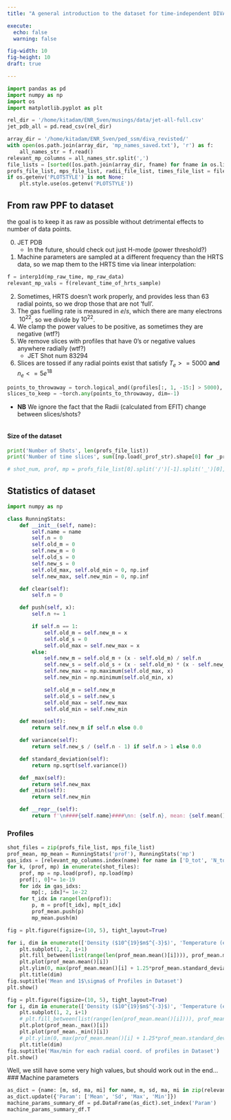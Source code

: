 ```yaml
---
title: "A general introduction to the dataset for time-independent DIVA"

execute: 
  echo: false
  warning: false

fig-width: 10 
fig-height: 10
draft: true

---
```


```python

import pandas as pd 
import numpy as np 
import os
import matplotlib.pyplot as plt 

rel_dir = '/home/kitadam/ENR_Sven/musings/data/jet-all-full.csv'
jet_pdb_all = pd.read_csv(rel_dir)

array_dir = '/home/kitadam/ENR_Sven/ped_ssm/diva_revisted/'
with open(os.path.join(array_dir, 'mp_names_saved.txt'), 'r') as f:
    all_names_str = f.read()
relevant_mp_columns = all_names_str.split(',')
file_lists = [sorted([os.path.join(array_dir, fname) for fname in os.listdir(array_dir) if fname.endswith(f'{key}.npy')]) for key in ['PROFS', 'MP', 'RADII', 'TIME']] 
profs_file_list, mps_file_list, radii_file_list, times_file_list = file_lists
if os.getenv('PLOTSTYLE') is not None: 
    plt.style.use(os.getenv('PLOTSTYLE'))
```

## From raw PPF to dataset 

the goal is to keep it as raw as possible without detrimental effects to number of data points. 

0. JET PDB
    - In the future, should check out just H-mode (power threshold?)
1. Machine parameters are sampled at a different frequency than the HRTS data, so we map them to the HRTS time via linear interpolation: 
```python 
f = interp1d(mp_raw_time, mp_raw_data)
relevant_mp_vals = f(relevant_time_of_hrts_sample)
```
2. Sometimes, HRTS doesn't work properly, and provides less than 63 radial points, so we drop those that are not 'full'. 
3. The gas fuelling rate is measured in $e/s$, which there are many electrons $~10^{22}$, so we divide by $10^{22}$. 
4. We clamp the power values to be positive, as sometimes they are negative (wtf?)
5. We remove slices with profiles that have 0's or negative values anywhere radially (wtf?) 
    - JET Shot num 83294
6. Slices are tossed if any radial points exist that satisfy $T_e >=5000$ **and** $n_e <= 5e^{18}$
```python 
points_to_throwaway = torch.logical_and((profiles[:, 1, -15:] > 5000), (profiles[:, 0, -15:] < 5e18))
slices_to_keep = ~torch.any(points_to_throwaway, dim=-1)
```
- **NB** We ignore the fact that the Radii (calculated from EFIT) change between slices/shots? 

```python

```
#### Size of the dataset 
```python

print('Number of Shots', len(profs_file_list))
print('Number of time slices', sum([np.load(_prof_str).shape[0] for _prof_str in profs_file_list]))

# shot_num, prof, mp = profs_file_list[0].split('/')[-1].split('_')[0], np.load(profs_file_list[0]), np.load(mps_file_list[0])

```



## Statistics of dataset


```python
import numpy as np 

class RunningStats:
    def __init__(self, name):
        self.name = name
        self.n = 0
        self.old_m = 0
        self.new_m = 0
        self.old_s = 0
        self.new_s = 0
        self.old_max, self.old_min = 0, np.inf
        self.new_max, self.new_min = 0, np.inf

    def clear(self):
        self.n = 0

    def push(self, x):
        self.n += 1

        if self.n == 1:
            self.old_m = self.new_m = x
            self.old_s = 0
            self.old_max = self.new_max = x
        else:
            self.new_m = self.old_m + (x - self.old_m) / self.n
            self.new_s = self.old_s + (x - self.old_m) * (x - self.new_m)
            self.new_max = np.maximum(self.old_max, x)
            self.new_min = np.minimum(self.old_min, x)

            self.old_m = self.new_m
            self.old_s = self.new_s
            self.old_max = self.new_max
            self.old_min = self.new_min

    def mean(self):
        return self.new_m if self.n else 0.0

    def variance(self):
        return self.new_s / (self.n - 1) if self.n > 1 else 0.0

    def standard_deviation(self):
        return np.sqrt(self.variance())

    def _max(self): 
        return self.new_max 
    def _min(self): 
        return self.new_min

    def __repr__(self):
        return f'\n####{self.name}####\nn: {self.n}, mean: {self.mean()}, var: {self.variance()}, sd: {self.standard_deviation()}'

```

### Profiles
```python

shot_files = zip(profs_file_list, mps_file_list)
prof_mean, mp_mean = RunningStats('prof'), RunningStats('mp')
gas_idxs = [relevant_mp_columns.index(name) for name in ['D_tot', 'N_tot'] if name in relevant_mp_columns]
for k, (prof, mp) in enumerate(shot_files): 
    prof, mp = np.load(prof), np.load(mp)
    prof[:, 0]*= 1e-19
    for idx in gas_idxs: 
        mp[:, idx]*= 1e-22
    for t_idx in range(len(prof)): 
        p, m = prof[t_idx], mp[t_idx]
        prof_mean.push(p)    
        mp_mean.push(m)
```

```python
fig = plt.figure(figsize=(10, 5), tight_layout=True)

for i, dim in enumerate(['Density ($10^{19}$m$^{-3}$)', 'Temperature (eV)']):
    plt.subplot(1, 2, i+1)
    plt.fill_between(list(range(len(prof_mean.mean()[i]))), prof_mean.mean()[i] - prof_mean.standard_deviation()[i], prof_mean.mean()[i] + prof_mean.standard_deviation()[i], color='grey')
    plt.plot(prof_mean.mean()[i])
    plt.ylim(0, max(prof_mean.mean()[i] + 1.25*prof_mean.standard_deviation()[i]))
    plt.title(dim)
fig.suptitle('Mean and 1$\sigma$ of Profiles in Dataset')
plt.show()

fig = plt.figure(figsize=(10, 5), tight_layout=True)
for i, dim in enumerate(['Density ($10^{19}$m$^{-3}$)', 'Temperature (eV)']):
    plt.subplot(1, 2, i+1)
    # plt.fill_between(list(range(len(prof_mean.mean()[i]))), prof_mean.mean()[i] - prof_mean.standard_deviation()[i], prof_mean.mean()[i] + prof_mean.standard_deviation()[i], color='grey')
    plt.plot(prof_mean._max()[i])
    plt.plot(prof_mean._min()[i])
    # plt.ylim(0, max(prof_mean.mean()[i] + 1.25*prof_mean.standard_deviation()[i]))
    plt.title(dim)
fig.suptitle('Max/min for each radial coord. of profiles in Dataset')
plt.show()
```

Well, we still have some very high values, but should work out in the end...
### Machine parameters
```python
as_dict = {name: [m, sd, ma, mi] for name, m, sd, ma, mi in zip(relevant_mp_columns, mp_mean.mean(), mp_mean.standard_deviation(), mp_mean._max(), mp_mean._min())}
as_dict.update({'Param': ['Mean', 'Sd', 'Max', 'Min']})
machine_params_summary_df = pd.DataFrame(as_dict).set_index('Param')
machine_params_summary_df.T
```